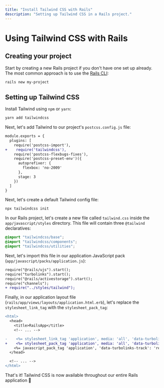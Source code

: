 ```yaml
---
title: "Install Tailwind CSS with Rails"
description: "Setting up Tailwind CSS in a Rails project."
---
```


# Using Tailwind CSS with Rails

## Creating your project

Start by creating a new Rails project if you don't have one set up already. The most common approach is to use the [Rails CLI](https://guides.rubyonrails.org/command_line.html#rails-new):

```sh
rails new my-project
```

## Setting up Tailwind CSS

Install Tailwind using `npm` or `yarn`:

```sh
yarn add tailwindcss
```

Next, let's add Tailwind to our project's `postcss.config.js` file:

```diff
module.exports = {
  plugins: [
    require('postcss-import'),
+    require('tailwindcss'),
    require('postcss-flexbugs-fixes'),
    require('postcss-preset-env')({
      autoprefixer: {
        flexbox: 'no-2009'
      },
      stage: 3
    })
  ]
}

```

Next, let's create a default Tailwind config file:

```sh
npx tailwindcss init
```

In our Rails project, let's create a new file called `tailwind.css` inside the `app/javascript/styles` directory. This file will contain three `@tailwind` declaratives:

```css
@import "tailwindcss/base";
@import "tailwindcss/components";
@import "tailwindcss/utilities";
```

Next, let's import this file in our application JavaScript pack (`app/javascript/packs/application.js`):

```diff
require("@rails/ujs").start();
require("turbolinks").start();
require("@rails/activestorage").start();
require("channels");
+ require("../styles/tailwind");

```

Finally, in our application layout file (`rails/app/views/layouts/application.html.erb`), let's replace the `stylesheet_link_tag` with the `stylesheet_pack_tag`:

```diff
<html>
  <head>
    <title>RailsApp</title>
    <!-- ... -->

-    <%= stylesheet_link_tag 'application', media: 'all', 'data-turbolinks-track': 'reload' %>
+    <%= stylesheet_pack_tag 'application', media: 'all', 'data-turbolinks-track': 'reload' %>
    <%= javascript_pack_tag 'application', 'data-turbolinks-track': 'reload' %>
  </head>

  <!-- ... -->
</html>
```

That's it! Tailwind CSS is now available throughout our entire Rails application 🎉

